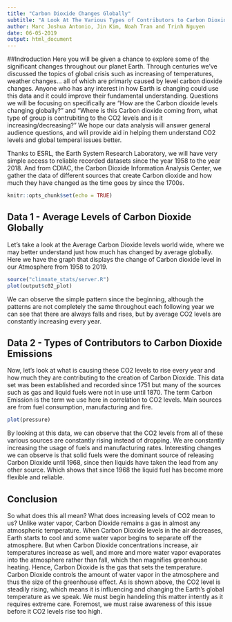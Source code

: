 ```yaml
---
title: "Carbon Dioxide Changes Globally"
subtitle: "A Look At The Various Types of Contributors to Carbon Dioxide"
author: Marc Joshua Antonio, Jin Kim, Noah Tran and Trinh Nguyen
date: 06-05-2019
output: html_document
---
```


##Indroduction
Here you will be given a chance to explore some of the significant changes throughout our planet Earth. Through centuries we've discussed the topics of global crisis such as increasing of temperatures, weather changes... all of which are primarly caused by level carbon dioxide changes. 
Anyone who has any interest in how Earth is changing could use this data and it could improve their fundamental understanding. 
Questions we will be focusing on specifically are “How are the Carbon dioxide levels changing globally?” and “Where is this Carbon dioxide coming from, what type of group is contrubiting to the CO2 levels and is it increasing/decreasing?” We hope our data analysis will answer general audience questions, and will provide aid in helping them understand CO2 levels and global temperal issues better. 

Thanks to ESRL, the Earth System Research Laboratory, we will have very simple access to reliable recorded datasets since the year 1958 to the year 2018. And from CDIAC, the Carbon Dioxide Information Analysis Center, we gather the data of different sources that create Carbon dioxide and how much they have changed as the time goes by since the 1700s.


```r
knitr::opts_chunk$set(echo = TRUE)
```

## Data 1 - Average Levels of Carbon Dioxide Globally

Let’s take a look at the Average Carbon Dioxide levels world wide, where we may better understand just how much has changed by average globally. Here we have the graph that displays the change of Carbon dioxide level in our Atmosphere from 1958 to 2019.

```r
source("climnate_stats/server.R")
plot(output$c02_plot)
```

We can observe the simple pattern since the beginning, although the patterns are not completely the same throughout each following year we can see that there are always falls and rises, but by average CO2 levels are constantly increasing every year.


## Data 2 - Types of Contributors to Carbon Dioxide Emissions 

Now, let’s look at what is causing these CO2 levels to rise every year and how much they are contributing to the creation of Carbon Dioxide. This data set was been established and recorded since 1751 but many of the sources such as gas and liquid fuels were not in use until 1870. The term Carbon Emission is the term we use here in correlation to CO2 levels. Main sources are from fuel consumption, manufacturing and fire.

```r
plot(pressure)
```

By looking at this data, we can observe that the CO2 levels from all of these various sources are constantly rising instead of dropping. We are constantly increasing the usage of fuels and manufacturing rates. Interesting changes we can observe is that solid fuels were the dominant source of releasing Carbon Dioxide until 1968, since then liquids have taken the lead from any other source. Which shows that since 1968 the liquid fuel has become more flexible and reliable.

## Conclusion
So what does this all mean? What does increasing levels of CO2 mean to us?
Unlike water vapor, Carbon Dioxide remains a gas in almost any atmospheric temperature. When Carbon Dioxide levels in the air decreases, Earth starts to cool and some water vapor begins to separate off the atmosphere. But when Carbon Dioxide concentrations increase, air temperatures increase as well, and more and more water vapor evaporates into the atmosphere rather than fall, which then magnifies greenhouse heating.
Hence, Carbon Dioxide is the gas that sets the temperature. Carbon Dioxide controls the amount of water vapor in the atmosphere and thus the size of the greenhouse effect.
As is shown above, the CO2 level is steadily rising, which means it is influencing and changing the Earth's global temperature as we speak. We must begin handeling this matter intently as it requires extreme care. Foremost, we must raise awareness of this issue before it CO2 levels rise too high.